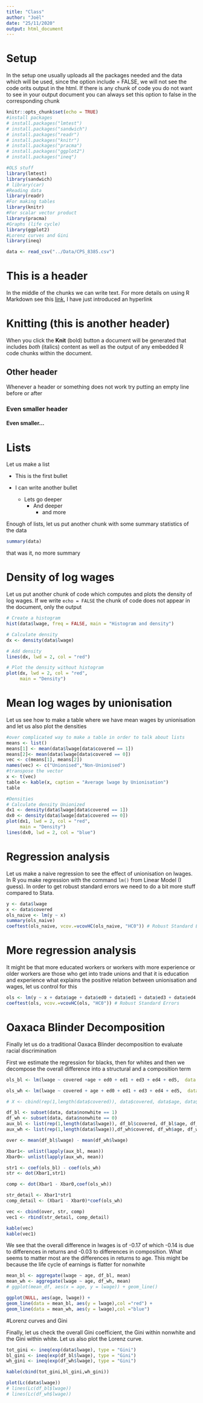 ```yaml
---
title: "Class"
author: "Joël"
date: "25/11/2020"
output: html_document
---
```


# Setup

In the setup one usually uploads all the packages needed and the data which will be used, since the option include = FALSE, we will not see the code orits output in the html. If there is any chunk of code you do not want to see in your output document you can always set this option to false in the corresponding chunk

```r
knitr::opts_chunk$set(echo = TRUE)
#install packages
# install.packages("lmtest")
# install.packages("sandwich")
# install.packages("readr")
# install.packages("knitr")
# install.packages("pracma")
# install.packages("ggplot2")
# install.packages("ineq")

#OLS stuff
library(lmtest)
library(sandwich)
# library(car)
#Reading data
library(readr)
#For making tables
library(knitr)
#For scalar vector product
library(pracma)
#Graphs (life cycle)
library(ggplot2)
#Lorenz curves and Gini
library(ineq)

data <- read_csv("../Data/CPS_8385.csv")
```




# This is a header

In the middle of the chunks we can write text. For more details on using R Markdown see this [link](http://rmarkdown.rstudio.com), I have just introduced an hyperlink

# Knitting (this is another header)

When you click the **Knit** (bold) button a document will be generated that includes *both* (italics) content as well as the output of any embedded R code chunks within the document.

## Other header

Whenever a header or something does not work try putting an empty line before or after

### Even smaller header

#### Even smaller...

# Lists

Let us make a list

  * This is the first bullet

  * I can write another bullet
    + Lets go deeper
      - And deeper  
        * and more
        
Enough of lists, let us put another chunk with some summary statistics of the data

```r
summary(data)
```

that was it, no more summary

# Density of log wages
Let us put another chunk of code which computes and plots the density of log wages. If we write `echo = FALSE` the chunk of code does not appear in the document, only the output 

```r

# Create a histogram
hist(data$lwage, freq = FALSE, main = "Histogram and density")

# Calculate density
dx <- density(data$lwage)

# Add density
lines(dx, lwd = 2, col = "red")

# Plot the density without histogram
plot(dx, lwd = 2, col = "red",
     main = "Density")
```

# Mean log wages by unionisation

Let us see how to make a table where we have mean wages by unionisation and let us also plot the densities

```r
#over complicated way to make a table in order to talk about lists
means <- list()
means[1] <- mean(data$lwage[data$covered == 1])
means[2]<- mean(data$lwage[data$covered == 0])
vec <- c(means[1], means[2])
names(vec) <- c("Unionised","Non-Unionised")
#transpose the vector
x <- t(vec)
table <- kable(x, caption = "Average lwage by Unionisation")
table

#Densities
# Calculate density Unionized
dx1 <- density(data$lwage[data$covered == 1])
dx0 <- density(data$lwage[data$covered == 0])
plot(dx1, lwd = 2, col = "red",
     main = "Density")
lines(dx0, lwd = 2, col = "blue")

```


# Regression analysis

Let us make a naive regression to see the effect of unionisation on lwages. In R you make regression with the command `lm()` from Linear Model (I guess). In order to get robust standard errors we need to do a bit more stuff compared to Stata.

```r
y <- data$lwage
x <- data$covered
ols_naive <- lm(y ~ x)
summary(ols_naive)
coeftest(ols_naive, vcov.=vcovHC(ols_naive, "HC0")) # Robust Standard Errors
```

# More regression analysis
It might be that more educated workers or workers with more experience or older workers are those who get into trade unions and that it is education and experience what explains the positive relation between unionisation and wages, let us control for this

```r
ols <- lm(y ~ x + data$age + data$ed0 + data$ed1 + data$ed3 + data$ed4 + data$ed5)
coeftest(ols, vcov.=vcovHC(ols, "HC0")) # Robust Standard Errors
```


# Oaxaca Blinder Decomposition

Finally let us do a traditional Oaxaca Blinder decomposition to evaluate racial discrimination 

First we estimate the regression for blacks, then for whites and then we decompose the overall difference into a structural and a composition term

```r

ols_bl <- lm(lwage ~ covered +age + ed0 + ed1 + ed3 + ed4 + ed5,  data = subset(data, data$nonwhite == 1))

ols_wh <- lm(lwage ~ covered + age + ed0 + ed1 + ed3 + ed4 + ed5,  data = subset(data, data$nonwhite == 0))

# X <- cbind(rep(1,length(data$covered)), data$covered, data$age, data$ed0, data$ed1, data$ed3, data$ed4, data$ed5)

df_bl <- subset(data, data$nonwhite == 1)
df_wh <- subset(data, data$nonwhite == 0)
aux_bl <- list(rep(1,length(data$lwage)), df_bl$covered, df_bl$age, df_bl$ed0, df_bl$ed1, df_bl$ed3, df_bl$ed4, df_bl$ed5)
aux_wh <- list(rep(1,length(data$lwage)),df_wh$covered, df_wh$age, df_wh$ed0, df_wh$ed1, df_wh$ed3, df_wh$ed4, df_wh$ed5)

over <- mean(df_bl$lwage) - mean(df_wh$lwage)

Xbar1<- unlist(lapply(aux_bl, mean))
Xbar0<- unlist(lapply(aux_wh, mean))

str1 <- coef(ols_bl) - coef(ols_wh)
str <- dot(Xbar1,str1)

comp <- dot(Xbar1 - Xbar0,coef(ols_wh))

str_detail <- Xbar1*str1 
comp_detail <- (Xbar1 - Xbar0)*coef(ols_wh)

vec <- cbind(over, str, comp)
vec1 <- rbind(str_detail, comp_detail)

kable(vec)
kable(vec1)

```

We see that the overall difference in lwages is of -0.17 of which -0.14 is due to differences in returns and -0.03 to differences in composition. What seems to matter most are the differences in returns to age. This might be because the life cycle of earnings is flatter for nonwhite

```r
mean_bl <- aggregate(lwage ~ age, df_bl, mean)
mean_wh <- aggregate(lwage ~ age, df_wh, mean)
# ggplot(mean_df, aes(x = age, y = lwage)) + geom_line()

ggplot(NULL, aes(age, lwage)) +
geom_line(data = mean_bl, aes(y = lwage),col ="red") +
geom_line(data = mean_wh, aes(y = lwage),col ="blue") 

```


#Lorenz curves and Gini

Finally, let us check the overall Gini coefficient, the Gini within nonwhite and the Gini within white. Let us also plot the Lorenz curve.

```r
tot_gini <- ineq(exp(data$lwage), type = "Gini")
bl_gini <- ineq(exp(df_bl$lwage), type = "Gini")
wh_gini <- ineq(exp(df_wh$lwage), type = "Gini")

kable(cbind(tot_gini,bl_gini,wh_gini))

plot(Lc(data$lwage))
# lines(Lc(df_bl$lwage))
# lines(Lc(df_wh$lwage))
```












